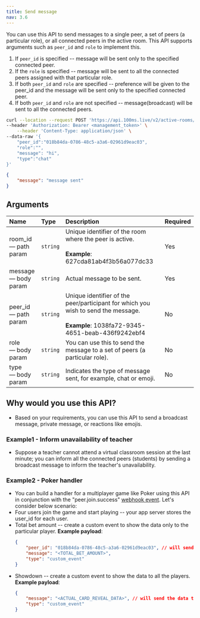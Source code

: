 ```yaml
---
title: Send message
nav: 3.6
---
```


You can use this API to send messages to a single peer, a set of peers (a particular role), or all connected peers in the active room. This API supports arguments such as `peer_id` and `role` to implement this.

1. If `peer_id` is specified -- message will be sent only to the specified connected peer.
2. If the `role` is specified -- message will be sent to all the connected peers assigned with that particular role.
3. If both `peer_id` and `role` are specified -- preference will be given to the peer_id and the message will be sent only to the specified connected peer.
4. If both `peer_id` and `role` are not specified -- message(broadcast) will be sent to all the connected peers.

<PostRequest title="https://api.100ms.live/v2/active-rooms/<room_id>/send-message" />

<Request id="req-0">

```bash
curl --location --request POST 'https://api.100ms.live/v2/active-rooms/<room_id>/send-message' \
--header 'Authorization: Bearer <management_token>' \
    --header 'Content-Type: application/json' \
--data-raw '{
    "peer_id":"018b84da-0786-48c5-a3a6-02961d9eac03",
    "role":"",
    "message": "hi",
    "type":"chat"
}'
```

</Request>

<ResponseBox id="res-0" status="200 OK">

```json
{
    "message": "message sent"
}
```

</ResponseBox>

## Arguments

| Name                       | Type     | Description                                                                                                                                   | Required |
| :------------------------- | :------- | :-------------------------------------------------------------------------------------------------------------------------------------------- | :------- |
| room_id <br/> — path param | `string` | Unique identifier of the room where the peer is active. <br/><br/>**Example**: 627cda81ab4f3b56a077dc33                                       | Yes      |
| message <br/> — body param | `string` | Actual message to be sent.                                                                                                                    | Yes      |
| peer_id <br/> — path param | `string` | Unique identifier of the peer/participant for which you wish to send the message. <br/><br/>**Example**: 1038fa72-9345-4651-beab-436f9242ebf4 | No       |
| role <br/> — body param    | `string` | You can use this to send the message to a set of peers (a particular role).                                                                   | No       |
| type <br/> — body param    | `string` | Indicates the type of message sent, for example, chat or emoji.                                                                               | No       |

## Why would you use this API?

-   Based on your requirements, you can use this API to send a broadcast message, private message, or reactions like emojis.

### Example1 - Inform unavailability of teacher

-   Suppose a teacher cannot attend a virtual classroom session at the last minute; you can inform all the connected peers (students) by sending a broadcast message to inform the teacher's unavailability.

### Example2 - Poker handler

-   You can build a handler for a multiplayer game like Poker using this API in conjunction with the "peer.join.success" [webhook event](/server-side/v2/introduction/webhook#peer-join-success). Let's consider below scenario:
-   Four users join the game and start playing -- your app server stores the user_id for each user.
-   Total bet amount -- create a custom event to show the data only to the particular player.
    **Example payload**:
    ```json
    {
        "peer_id": "018b84da-0786-48c5-a3a6-02961d9eac03", // will send the data only to peer_id specified.
        "message": "<TOTAL_BET_AMOUNT>",
        "type": "custom_event"
    }
    ```
-   Showdown -- create a custom event to show the data to all the players.
    **Example payload**:
    ```json
    {
        "message": "<ACTUAL_CARD_REVEAL_DATA>", // will send the data to all the peers in the active room as peer_id or role is not specified. 
        "type": "custom_event"
    }
    ```
